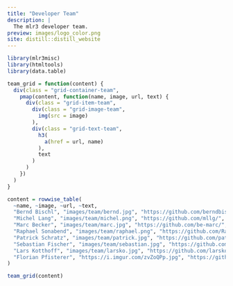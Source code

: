 ```yaml
---
title: "Developer Team"
description: |
  The mlr3 developer team.
preview: images/logo_color.png
site: distill::distill_website
---
```



```r
library(mlr3misc)
library(htmltools)
library(data.table)

team_grid = function(content) {
  div(class = "grid-container-team",
    pmap(content, function(name, image, url, text) {
      div(class = "grid-item-team",
        div(class = "grid-image-team",
          img(src = image)
        ),
        div(class = "grid-text-team",
          h3(
            a(href = url, name)
          ),
          text
        )
      )
    })
  )
}

content = rowwise_table(
  ~name, ~image, ~url, ~text,
  "Bernd Bischl", "images/team/bernd.jpg", "https://github.com/berndbischl/", "Professor of Statistical Learning and Data Science at the LMU Munich. I created mlr a long time ago at the beginning of my PhD. Nowadays, I spend most of my time in project supervision, code reviews and helping to design new parts of the framework. I was part of the design process of nearly all parts of the new mlr3, but nearly all code has been written by the other developers.",
  "Michel Lang", "images/team/michel.png", "https://github.com/mllg/", "Postdoc at the TU Dortmund and one of the main developers of mlr. I've worked on many internal parts of mlr and started to implement support for survival analysis. Now main developer of mlr3.",
  "Marc Becker", "images/team/marc.jpg", "https://github.com/be-marc/", "Research engineer at the LMU Munich and main developer of the mlr3 optimization packages.",
  "Raphael Sonabend", "images/team/raphael.png", "https://github.com/RaphaelS1/", "Postdoc at Imperial College London. I am the main developer of mlr3proba and also the previous maintainer of mlr3extralearners.",
  "Patrick Schratz", "images/team/patrick.jpg", "https://github.com/pat-s/", "R consultant in Zurich, Switzerland. PhD Candidate in environmental modeling. Mainly contributing to spatiotemporal packages. Maintainer of the old mlr package.",
  "Sebastian Fischer", "images/team/sebastian.jpg", "https://github.com/sebffischer", "Research Engineer at LMU Munich. Is working on mlr3torch, mlr3oml and maintains mlr3extralearners.",
  "Lars Kotthoff", "images/team/larsko.jpg", "https://github.com/larskotthoff", "Computer Science Professor at University of Wyoming, contributes small pieces here and there.",
  "Florian Pfisterer", "https://i.imgur.com/zvZoQPp.jpg", "https://github.com/pfistfl", "PhD Student at LMU Munich", "I am interested in projects on the intersection of Meta-Learning, AutoML and Algorithmic Fairness. Mainly working on mlr3pipelines and mlr3keras/mlr3torch."
)

team_grid(content)
```

